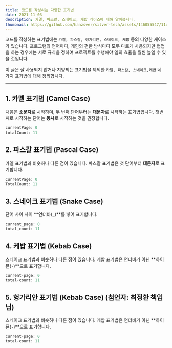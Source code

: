 ```yaml
---
title: 코드를 작성하는 다양한 표기법
date: 2021-11-03
description: 카멜, 파스칼, 스네이크, 케밥 케이스에 대해 알아봅시다.
thumbnail: https://github.com/hanzsver/silver-tech/assets/146055547/11d7a708-6718-4fe9-aa64-3aed6497930a
---
```


코드를 작성하는 표기법에는 `카멜, 파스칼, 헝가리안, 스네이크, 케밥` 등의 다양한 케이스가 있습니다. 프로그램의 언어마다, 개인의 편한 방식마다 모두 다르게 사용되지만 협업을 하는 경우에는 서로 규칙을 정하여 프로젝트를 수행해야 일의 효율을 훨씬 높일 수 있을 것입니다.

이 글은 잘 사용되지 않거나 지양되는 표기법을 제외한
`카멜, 파스칼, 스네이크,케밥` 네 가지 표기법에 대해 정리합니다.

---

## 1. 카멜 표기법 (Camel Case)

처음은 **소문자**로 시작하며, 두 번째 단어부터는 **대문자**로 시작하는 표기법입니다.
첫번째로 시작하는 단어는 **동사**로 시작하는 것을 권장합니다.

```java
currentPage: 0
totalCount: 11
```

## 2. 파스칼 표기법 (Pascal Case)

카멜 표기법과 비슷하나 다른 점이 있습니다.
파스칼 표기법은 첫 단어부터 **대문자**로 표기합니다.

```java
CurrentPage: 0
TotalCount: 11
```

## 3. 스네이크 표기법 (Snake Case)

단어 사이 사이 **언더바(`_`)**를 넣어 표기합니다.

```java
current_page: 0
total_count: 11
```

## 4. 케밥 표기법 (Kebab Case)

스네이크 표기법과 비슷하나 다른 점이 있습니다.
케밥 표기법은 언더바가 아닌 **하이픈(`-`)**으로 표기합니다.

```java
current-page: 0
total-count: 11
```

## 5. 헝가리안 표기법 (Kebab Case) (첨언자: 최정환 책임님)

스네이크 표기법과 비슷하나 다른 점이 있습니다.
케밥 표기법은 언더바가 아닌 **하이픈(`-`)**으로 표기합니다.

```java
current-page: 0
total-count: 11
```
